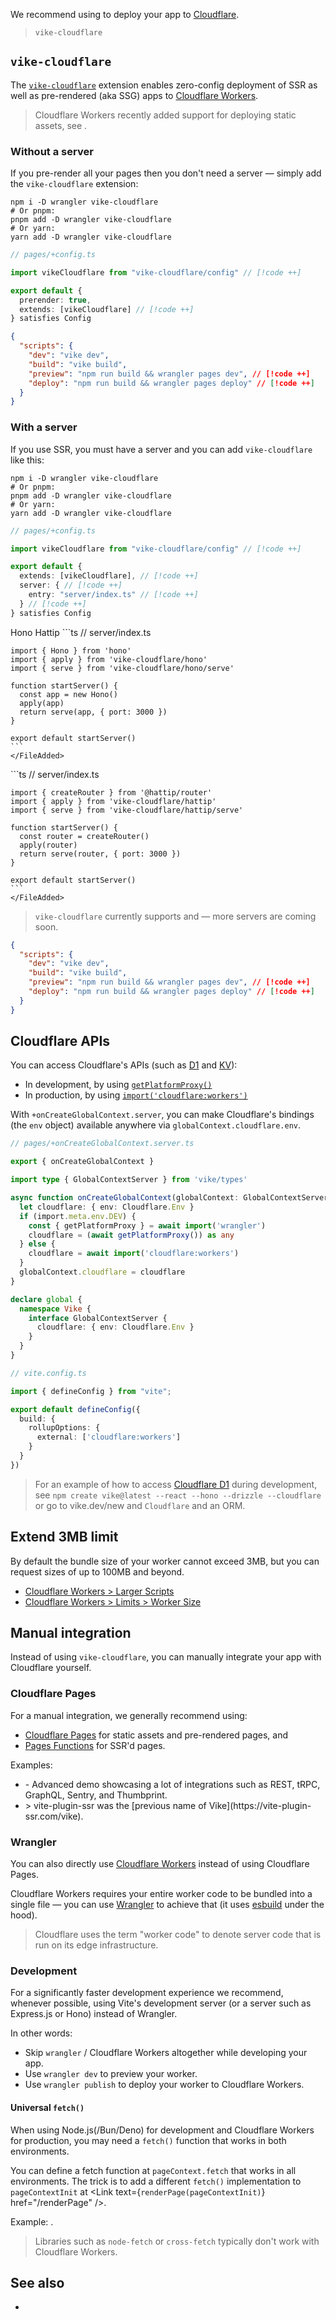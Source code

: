 
We recommend using <Link href="#vike-cloudflare" /> to deploy your app to [Cloudflare](https://www.cloudflare.com).

> <UseScaffolder>`vike-cloudflare`</UseScaffolder>


## `vike-cloudflare`

The [`vike-cloudflare`](https://github.com/vikejs/vike-cloudflare) extension enables zero-config deployment of <Link href="/ssr">SSR</Link> as well as <Link href="/pre-rendering">pre-rendered (aka SSG)</Link> apps to [Cloudflare Workers](https://workers.cloudflare.com).

> Cloudflare Workers recently added support for deploying static assets, see <Link href="/cloudflare-pages" />.

### Without a server

If you <Link href="/pre-rendering">pre-render</Link> all your pages then you don't need a server — simply add the `vike-cloudflare` extension:

```shell
npm i -D wrangler vike-cloudflare
# Or pnpm:
pnpm add -D wrangler vike-cloudflare
# Or yarn:
yarn add -D wrangler vike-cloudflare
```

```ts
// pages/+config.ts

import vikeCloudflare from "vike-cloudflare/config" // [!code ++]

export default {
  prerender: true,
  extends: [vikeCloudflare] // [!code ++]
} satisfies Config
```

```json
{
  "scripts": {
    "dev": "vike dev",
    "build": "vike build",
    "preview": "npm run build && wrangler pages dev", // [!code ++]
    "deploy": "npm run build && wrangler pages deploy" // [!code ++]
  }
}
```

### With a server

If you use <Link href="/ssr">SSR</Link>, you must have a server and you can add `vike-cloudflare` like this:

```shell
npm i -D wrangler vike-cloudflare
# Or pnpm:
pnpm add -D wrangler vike-cloudflare
# Or yarn:
yarn add -D wrangler vike-cloudflare
```

```ts
// pages/+config.ts

import vikeCloudflare from "vike-cloudflare/config" // [!code ++]

export default {
  extends: [vikeCloudflare], // [!code ++]
  server: { // [!code ++]
    entry: "server/index.ts" // [!code ++]
  } // [!code ++]
} satisfies Config
```

<Tabs>
  <TabList>
    <Tab>Hono</Tab>
    <Tab>Hattip</Tab>
  </TabList>

  <TabPanel>
    <FileAdded>
    ```ts
    // server/index.ts

    import { Hono } from 'hono'
    import { apply } from 'vike-cloudflare/hono'
    import { serve } from 'vike-cloudflare/hono/serve'

    function startServer() {
      const app = new Hono()
      apply(app)
      return serve(app, { port: 3000 })
    }

    export default startServer()
    ```
    </FileAdded>
  </TabPanel>
  <TabPanel>
    <FileAdded>
    ```ts
    // server/index.ts

    import { createRouter } from '@hattip/router'
    import { apply } from 'vike-cloudflare/hattip'
    import { serve } from 'vike-cloudflare/hattip/serve'

    function startServer() {
      const router = createRouter()
      apply(router)
      return serve(router, { port: 3000 })
    }

    export default startServer()
    ```
    </FileAdded>
  </TabPanel>
</Tabs>

> `vike-cloudflare` currently supports <Link href="/hono" /> and <Link href="/hattip" /> — more servers are coming soon.

```json
{
  "scripts": {
    "dev": "vike dev",
    "build": "vike build",
    "preview": "npm run build && wrangler pages dev", // [!code ++]
    "deploy": "npm run build && wrangler pages deploy" // [!code ++]
  }
}
```

## Cloudflare APIs

You can access Cloudflare's APIs (such as [D1](https://developers.cloudflare.com/d1/) and [KV](https://developers.cloudflare.com/kv/)):
- In development, by using [`getPlatformProxy()`](https://developers.cloudflare.com/workers/wrangler/api/#getplatformproxy)
- In production, by using [`import('cloudflare:workers')`](https://developers.cloudflare.com/workers/runtime-apis/bindings/#importing-env-as-a-global)

With <Link href="/onCreateGlobalContext">`+onCreateGlobalContext.server`</Link>, you can make Cloudflare's bindings (the `env` object) available anywhere via <Link href="/globalContext#custom">`globalContext.cloudflare.env`</Link>.

```ts
// pages/+onCreateGlobalContext.server.ts

export { onCreateGlobalContext }

import type { GlobalContextServer } from 'vike/types'

async function onCreateGlobalContext(globalContext: GlobalContextServer) {
  let cloudflare: { env: Cloudflare.Env }
  if (import.meta.env.DEV) {
    const { getPlatformProxy } = await import('wrangler')
    cloudflare = (await getPlatformProxy()) as any
  } else {
    cloudflare = await import('cloudflare:workers')
  }
  globalContext.cloudflare = cloudflare
}

declare global {
  namespace Vike {
    interface GlobalContextServer {
      cloudflare: { env: Cloudflare.Env }
    }
  }
}
```

```ts
// vite.config.ts

import { defineConfig } from "vite";

export default defineConfig({
  build: {
    rollupOptions: {
      external: ['cloudflare:workers']
    }
  }
})
```

> For an example of how to access [Cloudflare D1](https://developers.cloudflare.com/d1/) during development, see `npm create vike@latest --react --hono --drizzle --cloudflare` or go to <Link href="/new">vike.dev/new</Link> and `Cloudflare` and an ORM.

## Extend 3MB limit

By default the bundle size of your worker cannot exceed 3MB, but you can request sizes of up to 100MB and beyond.
 - [Cloudflare Workers > Larger Scripts](https://www.cloudflare.com/larger-scripts-on-workers-early-access/)
 - [Cloudflare Workers > Limits > Worker Size](https://developers.cloudflare.com/workers/platform/limits/#worker-size)


## Manual integration

Instead of using `vike-cloudflare`, you can manually integrate your app with Cloudflare yourself.

### Cloudflare Pages

For a manual integration, we generally recommend using:
 - [Cloudflare Pages](https://developers.cloudflare.com/pages/) for static assets and <Link href="/pre-rendering">pre-rendered pages</Link>, and
 - [Pages Functions](https://developers.cloudflare.com/pages/platform/functions/) for <Link href="/ssr">SSR'd pages</Link>.

Examples:
 - <Example timestamp="2024.01" repo="travis-r6s/vike-cf-pages" /> - Advanced demo showcasing a lot of integrations such as REST, tRPC, GraphQL, Sentry, and Thumbprint.
 - <Example timestamp="2022.04" repo="Immortalin/vite-plugin-ssr-cloudflare-pages-demo" />
   > vite-plugin-ssr was the [previous name of Vike](https://vite-plugin-ssr.com/vike).

### Wrangler

You can also directly use [Cloudflare Workers](https://workers.cloudflare.com) instead of using Cloudflare Pages.

Cloudflare Workers requires your entire worker code to be bundled into a single file — you can use [Wrangler](https://github.com/cloudflare/workers-sdk) to achieve that (it uses [esbuild](https://esbuild.github.io/) under the hood).

> Cloudflare uses the term "worker code" to denote server code that is run on its edge infrastructure.

<Examples />

### Development

For a significantly faster development experience we recommend, whenever possible, using Vite's development server (or a server such as <Link href="/express">Express.js</Link> or <Link href="/hono">Hono</Link>) instead of Wrangler.

In other words:
 - Skip `wrangler` / Cloudflare Workers altogether while developing your app.
 - Use `wrangler dev` to preview your worker.
 - Use `wrangler publish` to deploy your worker to Cloudflare Workers.

<Examples />

#### Universal `fetch()`

When using Node.js(/Bun/Deno) for development and Cloudflare Workers for production, you may need a `fetch()` function that works in both environments.

You can define a fetch function at `pageContext.fetch` that works in all environments.
The trick is to add a different `fetch()` implementation to `pageContextInit` at <Link text={<code>renderPage(pageContextInit)</code>} href="/renderPage" />.

Example: <RepoLink path='/examples/cloudflare-workers-react-full#universal-fetch' />.

> Libraries such as `node-fetch` or `cross-fetch` typically don't work with Cloudflare Workers.


## See also

- <Link href="/cloudflare-pages" />

